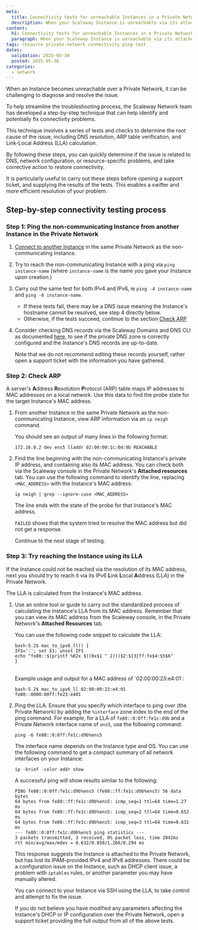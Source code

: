 ```yaml
---
meta:
  title: Connectivity tests for unreachable Instances in a Private Network
  description: When your Scaleway Instance is unreachable via its attached Private Network, this page sets out a detailed testing process to help you diagnose and resolve the issue.
content:
  h1: Connectivity tests for unreachable Instances in a Private Network
  paragraph: When your Scaleway Instance is unreachable via its attached Private Network, this page sets out a detailed testing process to help you diagnose and resolve the issue.
tags: resource private-network connectivity ping test
dates:
  validation: 2025-05-30
  posted: 2025-05-30
categories:
  - network
---
```


When an Instance becomes unreachable over a Private Network, it can be challenging to diagnose and resolve the issue. 

To help streamline the troubleshooting process, the Scaleway Network team has developed a step-by-step technique that can help identify and potentially fix connectivity problems. 

This technique involves a series of tests and checks to determine the root cause of the issue, including DNS resolution, ARP table verification, and Link-Local Address (LLA) calculation. 

By following these steps, you can quickly determine if the issue is related to DNS, network configuration, or resource-specific problems, and take corrective action to restore connectivity. 

It is particularly useful to carry out these steps before opening a support ticket, and supplying the results of the tests. This enables a swifter and more efficient resolution of your problem.

## Step-by-step connectivity testing process

### Step 1: Ping the non-communicating Instance from another Instance in the Private Network

1. [Connect to another Instance](/instances/how-to/connect-to-instance/) in the same Private Network as the non-communicating Instance.

2. Try to reach the non-communicating Instance with a ping via `ping instance-name` (where `instance-name` is the name you gave your Instance upon creation.)

3. Carry out the same test for both IPv4 and IPv6, ie `ping -4 instance-name` and `ping -6 instance-name`.
    
    - If these tests fail, there may be a DNS issue meaning the Instance's hostname cannot be resolved, see step 4 directly below.
    - Otherwise, if the tests succeed, continue to the section [Check ARP](#step-2-check-arp)
    
4. Consider checking DNS records via the Scaleway Domains and DNS CLI as documented [here](/vpc/reference-content/dns/#troubleshooting), to see if the private DNS zone is correctly configured and the Instance's DNS records are up-to-date. 

    <Message type="important">
    Note that we do not recommend editing these records yourself, rather open a support ticket with the information you have gathered.
    </Message>

### Step 2: Check ARP

A server's **A**ddress **R**esolution **P**rotocol (ARP) table maps IP addresses to MAC addresses on a local network. Use this data to find the probe state for the target Instance's MAC address.

1.  From another Instance in the same Private Network as the non-communicating Instance, view ARP information via an `ip neigh` command.

    You should see an output of many lines in the following format:

    ```
    172.16.8.2 dev ens5 lladdr 02:00:00:1c:0d:9b REACHABLE
    ```

2. Find the line beginning with the non-communicating Instance's private IP address, and containing also its MAC address. You can check both via the Scaleway console in the Private Network's **Attached resources** tab. You can use the following command to identify the line, replacing `<MAC_ADDRESS>` with the Instance's MAC address:

    ```
    ip neigh | grep --ignore-case <MAC_ADDRESS>
    ```

    The line ends with the state of the probe for that Instance's MAC address.

    `FAILED` shows that the system tried to resolve the MAC address but did not get a response.
    
    Continue to the next stage of testing.

### Step 3: Try reaching the Instance using its LLA

If the Instance could not be reached via the resolution of its MAC address, next you should try to reach it via its IPv6 **L**ink **L**ocal **A**ddress (LLA) in the Private Network.

The LLA is calculated from the Instance's MAC address.

1. Use an online tool or guide to carry out the standardized process of calculating the Instance's LLA from its MAC address. Remember that you can view its MAC address from the Scaleway console, in the Private Network's **Attached Resources** tab.

    <Message type="tip">
    You can use the following code snippet to calculate the LLA:

    ```
    bash-5.2$ mac_to_ipv6_ll() {
    IFS=':'; set $1; unset IFS
    echo "fe80::$(printf %02x $((0x$1 ^ 2)))$2:${3}ff:fe$4:$5$6"
    }
    ```
    <br/>
    Example usage and output for a MAC address of `02:00:00:23:e4:01`:

    ```
    bash-5.2$ mac_to_ipv6_ll 02:00:00:23:e4:01
    fe80::0000:00ff:fe23:e401
    ```
    </Message>

2. Ping the LLA. Ensure that you specify which interface to ping over (the Private Network) by adding the `%interface` zone index to the end of the ping command. For example, for a LLA of `fe80::0:0ff:fe1c:d9b` and a Private Network interface name of `ens5`, use the following command:

    ```
    ping -6 fe80::0:0ff:fe1c:d9b%ens5
    ```

    <Message type="tip">
    The interface name depends on the Instance type and OS. You can use the following command to get a compact summary of all network interfaces on your Instance:

    ```
    ip -brief -color addr show
    ```
    </Message>

    A successful ping will show results similar to the following:

    ```
    PING fe80::0:0ff:fe1c:d9b%ens5 (fe80::ff:fe1c:d9b%ens5) 56 data bytes
    64 bytes from fe80::ff:fe1c:d9b%ens5: icmp_seq=1 ttl=64 time=1.27 ms
    64 bytes from fe80::ff:fe1c:d9b%ens5: icmp_seq=2 ttl=64 time=0.652 ms
    64 bytes from fe80::ff:fe1c:d9b%ens5: icmp_seq=3 ttl=64 time=0.632 ms
    --- fe80::0:0ff:fe1c:d9b%ens5 ping statistics ---
    3 packets transmitted, 3 received, 0% packet loss, time 2042ms
    rtt min/avg/max/mdev = 0.632/0.850/1.266/0.294 ms
    ```

    This response suggests the Instance is attached to the Private Network, but has lost its IPAM-provided IPv4 and IPv6 addresses. There could be a configuration issue on the Instance, such as DHCP client issue, a problem with `iptables` rules, or another parameter you may have manually altered.

    You can connect to your Instance via SSH using the LLA, to take control and attempt to fix the issue.

    If you do not believe you have modified any parameters affecting the Instance's DHCP or IP configuration over the Private Network, open a support ticket providing the full output from all of the above tests.
